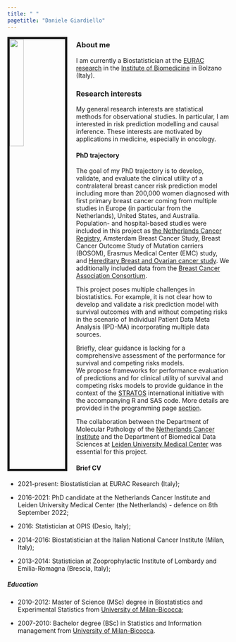 ```yaml
---
title: " "
pagetitle: "Daniele Giardiello"
---
```



<link rel="stylesheet" href="https://cdn.jsdelivr.net/gh/jpswalsh/academicons@1/css/academicons.min.css">

<img src="images/DanieleGiardiello.jpg" style="width:25%; border:5px solid; margin-right: 20px" align="left">


### About me
I am currently a Biostatistician at the [EURAC research](https://www.eurac.edu/en) in the [Institute of Biomedicine](https://www.eurac.edu/en/institutes-centers/institute-for-biomedicine) in Bolzano (Italy).


### Research interests
My general research interests are statistical methods for observational studies. In particular, I am interested in risk prediction modelling and causal inference. These interests are motivated by applications in medicine, especially in oncology.

#### PhD trajectory
The goal of my PhD trajectory is to develop, validate, and evaluate the clinical utility of a contralateral breast cancer risk prediction model including more than 200,000 women diagnosed with first primary breast cancer coming from multiple studies in Europe (in particular from the Netherlands), United States, and Australia.    
Population- and hospital-based studies were included in this project as [the Netherlands Cancer Registry](https://iknl.nl/en/ncr), Amsterdam Breast Cancer Study, Breast Cancer Outcome Study of Mutation carriers (BOSOM), Erasmus Medical Center (EMC) study, and [Hereditary Breast and Ovarian cancer study](https://www.hebon.nl/). We additionally included data from the [Breast Cancer Association Consortium](https://bcac.ccge.medschl.cam.ac.uk/).

This project poses multiple challenges in biostatistics. For example, it is not clear how to develop and validate a risk prediction model with survival outcomes with and without competing risks in the scenario of Individual Patient Data Meta Analysis (IPD-MA) incorporating multiple data sources.   

Briefly, clear guidance is lacking for a comprehensive assessment of the performance for survival and competing risks models.  
We propose frameworks for performance evaluation of predictions and for clinical utility of survival and competing risks models to provide guidance in the context of the [STRATOS](https://www.stratos-initiative.org/) international initiative with the accompanying R and SAS code. More details are provided in the programming page [section](https://danielegiardiello.github.io/programming.html). 

The collaboration between the Department of Molecular Pathology of the [Netherlands Cancer Institute](https://www.nki.nl/) and the Department of Biomedical Data Sciences at [Leiden University Medical Center](https://www.lumc.nl/org/bds/) was essential for this project.


#### Brief CV

+ 2021-present: Biostatistician at EURAC Research (Italy);  

+ 2016-2021: PhD candidate at the Netherlands Cancer Institute and Leiden University Medical Center (the Netherlands) - defence on 8th September 2022;  

+ 2016: Statistician at OPIS (Desio, Italy);  

- 2014-2016: Biostatistician at the Italian National Cancer Institute (Milan, Italy);  

+ 2013-2014: Statistician at Zooprophylactic Institute of Lombardy and Emilia-Romagna (Brescia, Italy);  


##### Education

+ 2010-2012: Master of Science (MSc) degree in Biostatistics and Experimental Statistics from [University of Milan-Bicocca](https://en.unimib.it/);   

+ 2007-2010: Bachelor degree (BSc) in Statistics and Information management from [University of Milan-Bicocca](https://en.unimib.it/).  









